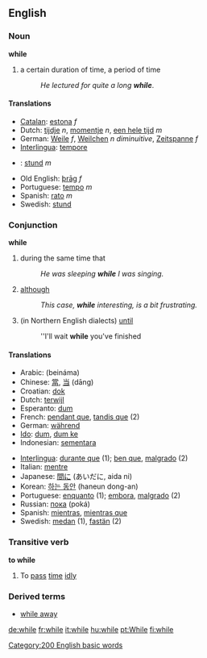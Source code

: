 ==English==

{{rank|people|still|just|143|while|again|also|away}}

=== Noun ===
'''while'''

# a certain duration of time, a period of time
#:''He lectured for quite a long '''while'''''.

==== Translations ====
*[[Catalan]]: [[estona]] ''f''
*Dutch: [[tijdje]] ''n'', [[momentje]] ''n'', [[een hele tijd]] ''m''
*German: [[Weile]] ''f'', [[Weilchen]] ''n'' ''diminuitive'', [[Zeitspanne]] ''f''
*[[Interlingua]]: [[tempore]]
* {{no}}: [[stund]] ''m''
*Old English: [[þrag|þrāg]] ''f''
*Portuguese: [[tempo]] ''m''
*Spanish: [[rato]] ''m''
*Swedish: [[stund]]

=== Conjunction ===
'''while'''

# during the same time that
#: ''He was sleeping '''while''' I was singing.''
# [[although]]
#: ''This case, '''while''' interesting, is a bit frustrating.''
# (in Northern English dialects) [[until]]
#: ''I'll wait '''while''' you've finished

==== Translations ====
{{top}}
*Arabic: {{ARchar|[[بينما]]}} (beináma)
*Chinese: [[當]], [[当]] (dāng)
*Croatian: [[dok]]
*Dutch: [[terwijl]]
*Esperanto: [[dum]]
*French: [[pendant que]], [[tandis que]]  (2)
*German: [[während]]
*[[Ido]]: [[dum]], [[dum ke]]
*Indonesian: [[sementara]] 
{{mid}}
*[[Interlingua]]: [[durante que]] (1); [[ben que]], [[malgrado]] (2)
*Italian: [[mentre]] 
*Japanese: [[間に]] (あいだに, aida ni)
*Korean: [[하는 동안]] (haneun dong-an)
*Portuguese: [[enquanto]] (1); [[embora]], [[malgrado]] (2)
*Russian: [[пока]] (poká)
*Spanish: [[mientras]], [[mientras que]]
*Swedish: [[medan]] (1), [[fastän]] (2)
{{bottom}}

===Transitive verb===
'''to while'''
#To [[pass]] [[time]] [[idly]]

===Derived terms===
*[[while away]]

[[Category:200 English basic words]]

[[de:while]]
[[fr:while]]
[[it:while]]
[[hu:while]]
[[pt:While]]
[[fi:while]]